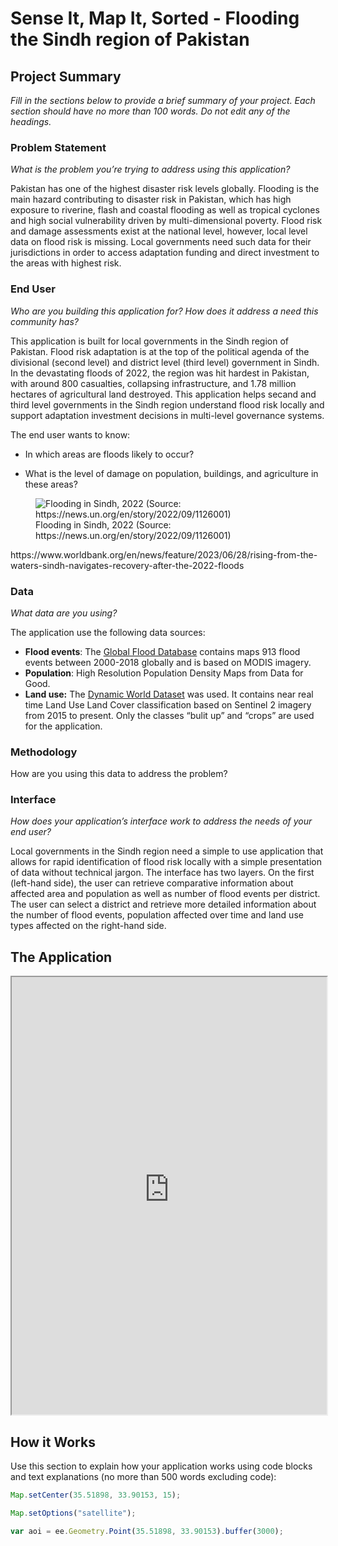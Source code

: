 # Sense It, Map It, Sorted - Flooding the Sindh region of Pakistan

## Project Summary

*Fill in the sections below to provide a brief summary of your project. Each section should have no more than 100 words. Do not edit any of the headings.*

### Problem Statement

*What is the problem you're trying to address using this application?*

Pakistan has one of the highest disaster risk levels globally. Flooding is the main hazard contributing to disaster risk in Pakistan, which has high exposure to riverine, flash and coastal flooding as well as tropical cyclones and high social vulnerability driven by multi-dimensional poverty. Flood risk and damage assessments exist at the national level, however, local level data on flood risk is missing. Local governments need such data for their jurisdictions in order to access adaptation funding and direct investment to the areas with highest risk.

### End User

*Who are you building this application for? How does it address a need this community has?*

This application is built for local governments in the Sindh region of Pakistan. Flood risk adaptation is at the top of the political agenda of the divisional (second level) and district level (third level) government in Sindh. In the devastating floods of 2022, the region was hit hardest in Pakistan, with around 800 casualties, collapsing infrastructure, and 1.78 million hectares of agricultural land destroyed. This application helps secand and third level governments in the Sindh region understand flood risk locally and support adaptation investment decisions in multi-level governance systems.

The end user wants to know:

-   In which areas are floods likely to occur?

-   What is the level of damage on population, buildings, and agriculture in these areas?

![Flooding in Sindh, 2022 (Source: https://news.un.org/en/story/2022/09/1126001)](images/floodsindh.jpg)

https://www.worldbank.org/en/news/feature/2023/06/28/rising-from-the-waters-sindh-navigates-recovery-after-the-2022-floods

### Data

*What data are you using?*

The application use the following data sources:

-   **Flood events**: The [Global Flood Database](https://developers.google.com/earth-engine/datasets/catalog/GLOBAL_FLOOD_DB_MODIS_EVENTS_V1) contains maps 913 flood events between 2000-2018 globally and is based on MODIS imagery.
-   **Population**: High Resolution Population Density Maps from Data for Good.
-   **Land use:** The [Dynamic World Dataset](https://developers.google.com/earth-engine/datasets/catalog/GOOGLE_DYNAMICWORLD_V1) was used. It contains near real time Land Use Land Cover classification based on Sentinel 2 imagery from 2015 to present. Only the classes "bulit up" and "crops" are used for the application.

### Methodology

How are you using this data to address the problem?

### Interface

*How does your application's interface work to address the needs of your end user?*

Local governments in the Sindh region need a simple to use application that allows for rapid identification of flood risk locally with a simple presentation of data without technical jargon. The interface has two layers. On the first (left-hand side), the user can retrieve comparative information about affected area and population as well as number of flood events per district. The user can select a district and retrieve more detailed information about the number of flood events, population affected over time and land use types affected on the right-hand side.

## The Application

::: column-page
<iframe src="https://ollielballinger.users.earthengine.app/view/turkey-earthquake" width="100%" height="700px">

</iframe>
:::

## How it Works

Use this section to explain how your application works using code blocks and text explanations (no more than 500 words excluding code):

``` js
Map.setCenter(35.51898, 33.90153, 15);

Map.setOptions("satellite");

var aoi = ee.Geometry.Point(35.51898, 33.90153).buffer(3000);
```
